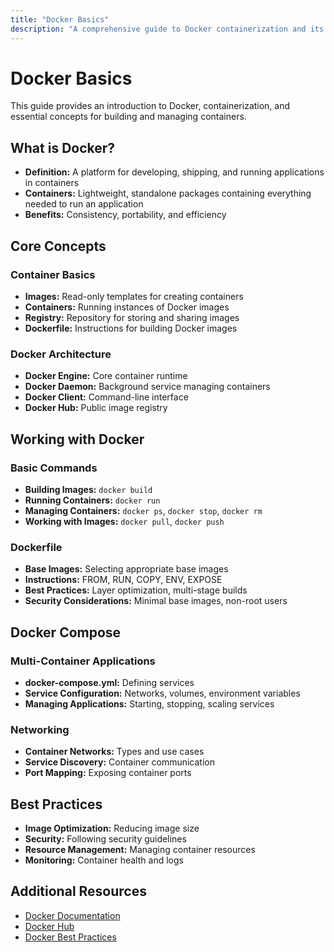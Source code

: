 ```yaml
---
title: "Docker Basics"
description: "A comprehensive guide to Docker containerization and its fundamental concepts."
---
```


# Docker Basics

This guide provides an introduction to Docker, containerization, and essential concepts for building and managing containers.

## What is Docker?

- **Definition:** A platform for developing, shipping, and running applications in containers
- **Containers:** Lightweight, standalone packages containing everything needed to run an application
- **Benefits:** Consistency, portability, and efficiency

## Core Concepts

### Container Basics

- **Images:** Read-only templates for creating containers
- **Containers:** Running instances of Docker images
- **Registry:** Repository for storing and sharing images
- **Dockerfile:** Instructions for building Docker images

### Docker Architecture

- **Docker Engine:** Core container runtime
- **Docker Daemon:** Background service managing containers
- **Docker Client:** Command-line interface
- **Docker Hub:** Public image registry

## Working with Docker

### Basic Commands

- **Building Images:** `docker build`
- **Running Containers:** `docker run`
- **Managing Containers:** `docker ps`, `docker stop`, `docker rm`
- **Working with Images:** `docker pull`, `docker push`

### Dockerfile

- **Base Images:** Selecting appropriate base images
- **Instructions:** FROM, RUN, COPY, ENV, EXPOSE
- **Best Practices:** Layer optimization, multi-stage builds
- **Security Considerations:** Minimal base images, non-root users

## Docker Compose

### Multi-Container Applications

- **docker-compose.yml:** Defining services
- **Service Configuration:** Networks, volumes, environment variables
- **Managing Applications:** Starting, stopping, scaling services

### Networking

- **Container Networks:** Types and use cases
- **Service Discovery:** Container communication
- **Port Mapping:** Exposing container ports

## Best Practices

- **Image Optimization:** Reducing image size
- **Security:** Following security guidelines
- **Resource Management:** Managing container resources
- **Monitoring:** Container health and logs

## Additional Resources

- [Docker Documentation](https://docs.docker.com/)
- [Docker Hub](https://hub.docker.com/)
- [Docker Best Practices](https://docs.docker.com/develop/develop-images/dockerfile_best-practices/)